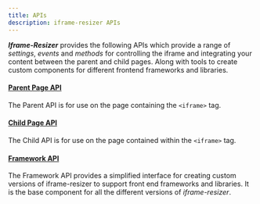 ```yaml
---
title: APIs
description: iframe-resizer APIs
---
```



**_Iframe-Resizer_** provides the following APIs which provide a range of _settings_,
_events_ and _methods_ for controlling the iframe and integrating your content between
the parent and child pages. Along with tools to create custom components for
different frontend frameworks and libraries.

#### [Parent Page API](parent)
The Parent API is for use on the page containing the `<iframe>` tag.

#### [Child Page API](child)
The Child API is for use on the page contained within the `<iframe>` tag.

#### [Framework API](framework)
The Framework API provides a simplified interface for creating custom versions
of iframe-resizer to support front end frameworks and libraries. It is the 
base component for all the different versions of _iframe-resizer_.


<FeedbackComponent />